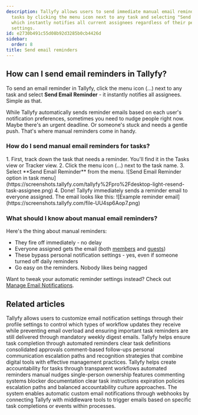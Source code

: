 ```yaml
---
description: Tallyfy allows users to send immediate manual email reminders for specific
  tasks by clicking the menu icon next to any task and selecting "Send Email Reminder"
  which instantly notifies all current assignees regardless of their personal notification
  settings.
id: e2730b491c55d08b92d3285b0cb4426d
sidebar:
  order: 8
title: Send email reminders
---
```



## How can I send email reminders in Tallyfy?

To send an email reminder in Tallyfy, click the menu icon (...) next to any task and select **Send Email Reminder** - it instantly notifies all assignees. Simple as that.

While Tallyfy automatically sends reminder emails based on each user's notification preferences, sometimes you need to nudge people right now. Maybe there's an urgent deadline. Or someone's stuck and needs a gentle push. That's where manual reminders come in handy.

### How do I send manual email reminders for tasks?

<Steps>
1. First, track down the task that needs a reminder. You'll find it in the Tasks view or Tracker view.
2. Click the menu icon (...) next to the task name.
3. Select **Send Email Reminder** from the menu.
   ![Send Email Reminder option in task menu](https://screenshots.tallyfy.com/tallyfy%2Fpro%2Fdesktop-light-resend-task-assignee.png)
4. Done! Tallyfy immediately sends a reminder email to everyone assigned.
The email looks like this:
   ![Example reminder email](https://screenshots.tallyfy.com/file-UU4sp6Aop7.png)
</Steps>

### What should I know about manual email reminders?

Here's the thing about manual reminders:

*   They fire off immediately - no delay
*   Everyone assigned gets the email (both [members](/products/pro/documenting/members/) and [guests](/products/pro/documenting/guests/))
*   These bypass personal notification settings - yes, even if someone turned off daily reminders
*   Go easy on the reminders. Nobody likes being nagged

Want to tweak your automatic reminder settings instead? Check out [Manage Email Notifications](/products/pro/settings/personal-settings/how-can-i-manage-email-notifications-in-tallyfy/).


## Related articles
<CardGrid>
<LinkTitleCard header="<b>Personal Settings > Manage email notifications</b>" href="/products/pro/settings/personal-settings/how-can-i-manage-email-notifications-in-tallyfy/" > Tallyfy allows users to customize email notification settings through their profile settings to control which types of workflow updates they receive while preventing email overload and ensuring important task reminders are still delivered through mandatory weekly digest emails. </LinkTitleCard>
<LinkTitleCard header="<b>How To > Ensure task and approval completion</b>" href="/products/pro/tutorials/how-to/ensure-task-completion/" > Tallyfy helps ensure task completion through automated reminders clear task definitions consolidated approvals comment-based follow-ups personal communication escalation paths and recognition strategies that combine digital tools with effective management practices. </LinkTitleCard>
<LinkTitleCard header="<b>How To > Make people accountable for tasks</b>" href="/products/pro/tutorials/how-to/make-people-accountable-for-tasks/" > Tallyfy helps create accountability for tasks through transparent workflows automated reminders manual nudges single-person ownership features commenting systems blocker documentation clear task instructions expiration policies escalation paths and balanced accountability culture approaches. </LinkTitleCard>
<LinkTitleCard header="<b>Webhooks > Send emails using webhooks</b>" href="/products/pro/integrations/webhooks/how-can-i-send-emails-using-webhooks-in-tallyfy/" > The system enables automatic custom email notifications through webhooks by connecting Tallyfy with middleware tools to trigger emails based on specific task completions or events within processes. </LinkTitleCard>
</CardGrid>